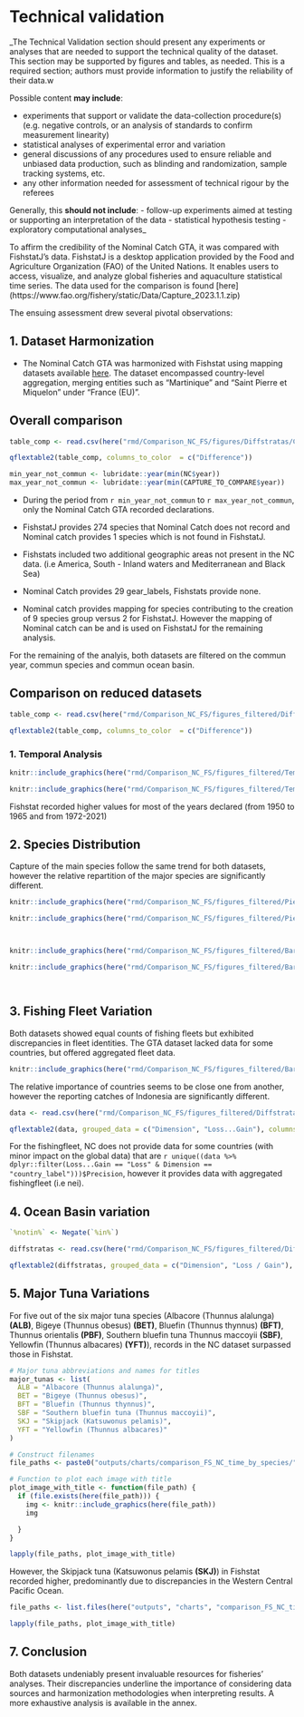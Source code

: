 # Technical validation

_The Technical Validation section should present any experiments or analyses that are needed to support the technical quality of the dataset. This section may be supported by figures and tables, as needed. This is a required section; authors must provide information to justify the reliability of their data.w 

Possible content **may include**:

-	experiments that support or validate the data-collection procedure(s) (e.g. negative controls, or an analysis of standards to confirm measurement linearity)
-	statistical analyses of experimental error and variation
-	general discussions of any procedures used to ensure reliable and unbiased data production, such as blinding and randomization, sample tracking systems, etc. 
-	any other information needed for assessment of technical rigour by the referees

Generally, this **should not include**:
-	follow-up experiments aimed at testing or supporting an interpretation of the data
-	statistical hypothesis testing 
-	exploratory computational analyses_

To affirm the credibility of the Nominal Catch GTA, it was compared with FishstatJ's data. 
FishstatJ is a desktop application provided by the Food and Agriculture Organization (FAO) of the United Nations. It enables users to access, visualize, and analyze global fisheries and aquaculture statistical time series. The data used for the comparison is found [here] (https://www.fao.org/fishery/static/Data/Capture_2023.1.1.zip)

The ensuing assessment drew several pivotal observations:

## 1. Dataset Harmonization

- The Nominal Catch GTA was harmonized with Fishstat using mapping datasets available [here](https://github.com/manuchassot/GTA_NC_DataPaper/blob/main/inputs/mappings/Mapping_from_fsj_to_nc.csv). The dataset encompassed country-level aggregation, merging entities such as "Martinique" and "Saint Pierre et Miquelon" under "France (EU)".

## Overall comparison

```r
table_comp <- read.csv(here("rmd/Comparison_NC_FS/figures/Diffstratas/Comparison.of.number.of.stratas.between.the.two.datasets.csv"))

qflextable2(table_comp, columns_to_color  = c("Difference"))
```

```r
min_year_not_commun <- lubridate::year(min(NC$year))
max_year_not_commun <- lubridate::year(min(CAPTURE_TO_COMPARE$year))

```

- During the period from `r min_year_not_commun` to `r max_year_not_commun`, only the Nominal Catch GTA recorded declarations.

- FishstatJ provides 274 species that Nominal Catch does not record and Nominal catch provides 1 species which is not found in FishstatJ.
  
- Fishstats included two additional geographic areas not present in the NC data. (i.e America, South - Inland waters and Mediterranean and Black Sea)

- Nominal Catch provides 29 gear_labels, Fishstats provide none. 

- Nominal catch provides mapping for species contributing to the creation of 9 species group versus 2 for FishstatJ. However the mapping of Nominal catch can be and is used on FishstatJ for the remaining analysis.

For the remaining of the analyis, both datasets are filtered on the commun year, commun species and commun ocean basin. 


## Comparison on reduced datasets

```r
table_comp <- read.csv(here("rmd/Comparison_NC_FS/figures_filtered/Diffstratas/Comparison.of.number.of.stratas.between.the.two.datasets.csv"))

qflextable2(table_comp, columns_to_color  = c("Difference"))
```

### 1. Temporal Analysis

```r

knitr::include_graphics(here("rmd/Comparison_NC_FS/figures_filtered/Temporal/Evolutions.of.values.for.the.dimension.year.for.Fishstat.and.Nominal.catch.dataset..png"))

knitr::include_graphics(here("rmd/Comparison_NC_FS/figures_filtered/Temporaldiff/Differences.in.percent.of.value.for.temporal.dimension....year.between.Fishstat.and.Nominal.catch.dataset..png"))

```

Fishstat recorded higher values for most of the years declared (from 1950 to 1965 and from 1972-2021)


## 2. Species Distribution

Capture of the main species follow the same trend for both datasets, however the relative repartition of the major species are significantly different.

```r

knitr::include_graphics(here("rmd/Comparison_NC_FS/figures_filtered/Piechartsdimensions/Distribution.in.value.for.the.dimension...species.group.gta.png"))

knitr::include_graphics(here("rmd/Comparison_NC_FS/figures_filtered/Piechartsdimensions/Distribution.in.value.for.the.dimension...species.png"))




```

```r

knitr::include_graphics(here("rmd/Comparison_NC_FS/figures_filtered/Barplot/Distribution.in.value.for.the.dimension...species.group.gta.png"))

knitr::include_graphics(here("rmd/Comparison_NC_FS/figures_filtered/Barplot/Distribution.in.value.for.the.dimension...species.png"))




```



## 3. Fishing Fleet Variation

Both datasets showed equal counts of fishing fleets but exhibited discrepancies in fleet identities. The GTA dataset lacked data for some countries, but offered aggregated fleet data.


```r

knitr::include_graphics(here("rmd/Comparison_NC_FS/figures_filtered/Barplot/Distribution.in.value.for.the.dimension...fleet.label.png"))

```

The relative importance of countries seems to be close one from another, however the reporting catches of Indonesia are significantly different. 


```r
data <- read.csv(here("rmd/Comparison_NC_FS/figures_filtered/Diffstratas/Difference.between.stratas.of.the.two.datasets.csv")) %>% dplyr::select(-measurement_unit) %>% dplyr::rename("Difference in %" = "Difference..in...")%>% dplyr::rename("Difference in value" = "Difference.in.value") %>% filter(Dimension == "fleet_label")

qflextable2(data, grouped_data = c("Dimension", "Loss...Gain"), columns_to_color  = c("Difference in value"))
```

For the fishingfleet, NC does not provide data for some countries (with minor impact on the global data) that are `r unique((data %>% dplyr::filter(Loss...Gain == "Loss" & Dimension == "country_label")))$Precision`, however it provides data with aggregated fishingfleet (i.e nei).

## 4. Ocean Basin variation

```r

`%notin%` <- Negate(`%in%`)

diffstratas <- read.csv(here("rmd/Comparison_NC_FS/figures_filtered/Diffstratas/Difference.between.stratas.of.the.two.datasets.csv")) %>% dplyr::filter(Dimension %notin% c("year", "GRIDTYPE")) %>% dplyr::select(-measurement_unit) %>% dplyr::rename("Loss / Gain" = "Loss...Gain", "Difference in value" = "Difference.in.value")%>% dplyr::rename("Difference in %" = "Difference..in...") %>% filter(Dimension == "ocean_basin")

qflextable2(diffstratas, grouped_data = c("Dimension", "Loss / Gain"), columns_to_color = c("Difference in value"))

```

## 5. Major Tuna Variations

For five out of the six major tuna species (Albacore (Thunnus alalunga) **(ALB)**,  Bigeye (Thunnus obesus) **(BET)**, Bluefin (Thunnus thynnus) **(BFT)**, Thunnus orientalis **(PBF)**, Southern bluefin tuna Thunnus maccoyii **(SBF)**, Yellowfin (Thunnus albacares) **(YFT)**), records in the NC dataset surpassed those in Fishstat. 

```r
# Major tuna abbreviations and names for titles
major_tunas <- list(
  ALB = "Albacore (Thunnus alalunga)",
  BET = "Bigeye (Thunnus obesus)",
  BFT = "Bluefin (Thunnus thynnus)",
  SBF = "Southern bluefin tuna (Thunnus maccoyii)",
  SKJ = "Skipjack (Katsuwonus pelamis)",
  YFT = "Yellowfin (Thunnus albacares)"
)

# Construct filenames
file_paths <- paste0("outputs/charts/comparison_FS_NC_time_by_species/", names(major_tunas), "_general_comparison_plot.png")

# Function to plot each image with title
plot_image_with_title <- function(file_path) {
  if (file.exists(here(file_path))) {
    img <- knitr::include_graphics(here(file_path))
    img

  }
}
```


```r
lapply(file_paths, plot_image_with_title) 
```


However, the Skipjack tuna (Katsuwonus pelamis **(SKJ)**) in Fishstat recorded higher, predominantly due to discrepancies in the Western Central Pacific Ocean.

```r

file_paths <- list.files(here("outputs", "charts", "comparison_FS_NC_time_by_species/SKJ_by_ocean"), full.names = TRUE)

lapply(file_paths, plot_image_with_title) 
```


## 7. Conclusion

Both datasets undeniably present invaluable resources for fisheries' analyses. Their discrepancies underline the importance of considering data sources and harmonization methodologies when interpreting results. A more exhaustive analysis is available in the annex.




